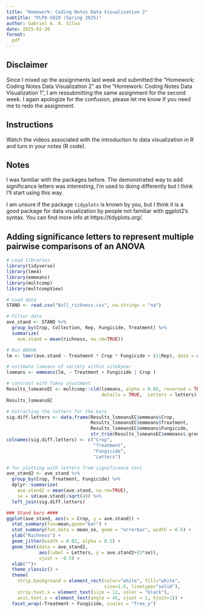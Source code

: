```yaml
---
title: "Homework: Coding Notes Data Visualization 2"
subtitle: "PLPA-5820 (Spring 2025)"
author: Gabriel A. A. Silva
date: 2025-02-20
format:
  pdf
---
```



## Disclaimer

Since I mixed up the assignments last week and submitted the "Homework: Coding Notes Data Visualization 2" as the "Homework: Coding Notes Data Visualization 1", I am ressubmitting the same assignment for the second week. I again apologize for the confusion, please let me know if you need me to redo the assignment.  

## Instructions

Watch the videos associated with the introduction to data visualization in R and turn in your notes (R code). 

## Notes

I was familiar with the packages before. The demonstrated way to add significance letters was interesting, I'm used to doing differently but I think I'll start using this way. 
 
I am unsure if the package `tidyplots` is known by you, but I think it is a good package for data visualization by people not familiar with ggplot2's syntax. You can find more info at https://tidyplots.org/. 

## Adding significance letters to represent multiple pairwise comparisons of an ANOVA

```r
# Load libraries
library(tidyverse)
library(lme4)
library(emmeans)
library(multcomp)
library(multcompView)

# Load data
STAND <- read.csv("Bull_richness.csv", na.strings = "na")

# Filter data
ave_stand <- STAND %>%
  group_by(Crop, Collection, Rep, Fungicide, Treatment) %>%
  summarize(
    ave.stand = mean(richness, na.rm=TRUE))

# Run ANOVA
lm <- lmer(ave.stand ~ Treatment * Crop * Fungicide + (1|Rep), data = ave_stand)

# estimate lsmeans of variety within siteXyear
lsmeans <- emmeans(lm, ~ Treatment + Fungicide | Crop ) 

# contrast with Tukey ajustment
Results_lsmeansEC <- multcomp::cld(lsmeans, alpha = 0.05, reversed = TRUE,
                                   details = TRUE,  Letters = letters) 
Results_lsmeansEC

# Extracting the letters for the bars
sig.diff.letters <- data.frame(Results_lsmeansEC$emmeans$Crop, 
                               Results_lsmeansEC$emmeans$Treatment,
                               Results_lsmeansEC$emmeans$Fungicide,
                               str_trim(Results_lsmeansEC$emmeans$.group))
colnames(sig.diff.letters) <- c("Crop", 
                                "Treatment",
                                "Fungicide",
                                "Letters")

# for plotting with letters from significance test
ave_stand2 <- ave_stand %>%
  group_by(Crop, Treatment, Fungicide) %>%
  dplyr::summarize(
    ave.stand2 = mean(ave.stand, na.rm=TRUE),
    se = sd(ave.stand)/sqrt(4)) %>%
  left_join(sig.diff.letters) 

### Stand bars ####
ggplot(ave_stand, aes(x = Crop, y = ave.stand)) + 
  stat_summary(fun=mean,geom="bar") +
  stat_summary(fun.data = mean_se, geom = "errorbar", width = 0.5) +
  ylab("Richness") + 
  geom_jitter(width = 0.02, alpha = 0.5) +
  geom_text(data = ave_stand2,
            aes(label = Letters, y = ave.stand2+(3*se)),
            vjust = -0.5) +
  xlab("")+
  theme_classic() +
  theme(
    strip.background = element_rect(color="white", fill="white",
                                    size=1.5, linetype="solid"),
    strip.text.x = element_text(size = 12, color = "black"),
    axis.text.x = element_text(angle = 45, vjust = 1, hjust=1)) +
  facet_wrap(~Treatment + Fungicide, scales = "free_y")
```


